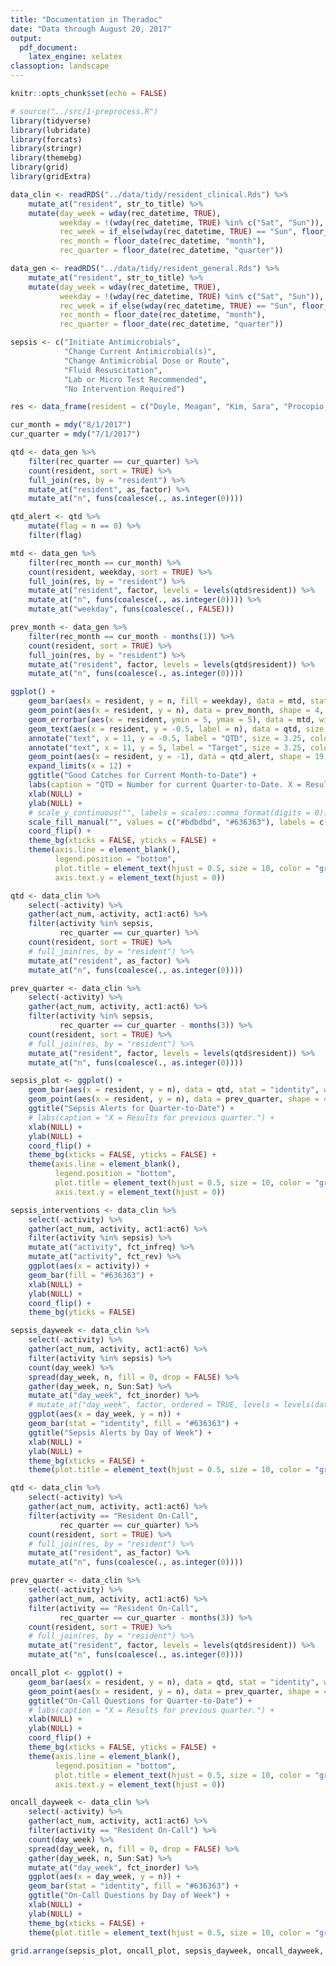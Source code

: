 ```yaml
---
title: "Documentation in Theradoc"
date: "Data through August 20, 2017"
output: 
  pdf_document: 
    latex_engine: xelatex
classoption: landscape
---
```


```r
knitr::opts_chunk$set(echo = FALSE)
```

```r
# source("../src/1-preprocess.R")
library(tidyverse)
library(lubridate)
library(forcats)
library(stringr)
library(themebg)
library(grid)
library(gridExtra)

data_clin <- readRDS("../data/tidy/resident_clinical.Rds") %>%
    mutate_at("resident", str_to_title) %>%
    mutate(day_week = wday(rec_datetime, TRUE),
           weekday = !(wday(rec_datetime, TRUE) %in% c("Sat", "Sun")),
           rec_week = if_else(wday(rec_datetime, TRUE) == "Sun", floor_date(rec_datetime, "week") - days(6), floor_date(rec_datetime, "week") + days(1)),
           rec_month = floor_date(rec_datetime, "month"),
           rec_quarter = floor_date(rec_datetime, "quarter"))

data_gen <- readRDS("../data/tidy/resident_general.Rds") %>%
    mutate_at("resident", str_to_title) %>%
    mutate(day_week = wday(rec_datetime, TRUE),
           weekday = !(wday(rec_datetime, TRUE) %in% c("Sat", "Sun")),
           rec_week = if_else(wday(rec_datetime, TRUE) == "Sun", floor_date(rec_datetime, "week") - days(6), floor_date(rec_datetime, "week") + days(1)),
           rec_month = floor_date(rec_datetime, "month"),
           rec_quarter = floor_date(rec_datetime, "quarter"))

sepsis <- c("Initiate Antimicrobials", 
            "Change Current Antimicrobial(s)", 
            "Change Antimicrobial Dose or Route",
            "Fluid Resuscitation",
            "Lab or Micro Test Recommended",
            "No Intervention Required")

res <- data_frame(resident = c("Doyle, Meagan", "Kim, Sara", "Procopio, Vincent", "Moore, Megan", "Lai, Wei", "Leung, Helen", "Stephenson, Elizabeth", "Nguyen, Steffany", "Szymanski, Tom", "Wilson, Lance"))

cur_month = mdy("8/1/2017")
cur_quarter = mdy("7/1/2017")
```

```r
qtd <- data_gen %>%
    filter(rec_quarter == cur_quarter) %>%
    count(resident, sort = TRUE) %>%
    full_join(res, by = "resident") %>%
    mutate_at("resident", as_factor) %>%
    mutate_at("n", funs(coalesce(., as.integer(0))))

qtd_alert <- qtd %>%
    mutate(flag = n == 0) %>%
    filter(flag)

mtd <- data_gen %>%
    filter(rec_month == cur_month) %>%
    count(resident, weekday, sort = TRUE) %>%
    full_join(res, by = "resident") %>%
    mutate_at("resident", factor, levels = levels(qtd$resident)) %>%
    mutate_at("n", funs(coalesce(., as.integer(0)))) %>%
    mutate_at("weekday", funs(coalesce(., FALSE)))

prev_month <- data_gen %>%
    filter(rec_month == cur_month - months(1)) %>%
    count(resident, sort = TRUE) %>%
    full_join(res, by = "resident") %>%
    mutate_at("resident", factor, levels = levels(qtd$resident)) %>%
    mutate_at("n", funs(coalesce(., as.integer(0))))

ggplot() +
    geom_bar(aes(x = resident, y = n, fill = weekday), data = mtd, stat = "identity", width = 0.5) +
    geom_point(aes(x = resident, y = n), data = prev_month, shape = 4, size = 2) +
    geom_errorbar(aes(x = resident, ymin = 5, ymax = 5), data = mtd, width = 0.3, size = 0.75) +
    geom_text(aes(x = resident, y = -0.5, label = n), data = qtd, size = 3.25) +
    annotate("text", x = 11, y = -0.5, label = "QTD", size = 3.25, color = "grey35") +
    annotate("text", x = 11, y = 5, label = "Target", size = 3.25, color = "grey35") +
    geom_point(aes(x = resident, y = -1), data = qtd_alert, shape = 19, color = "black") +
    expand_limits(x = 12) +
    ggtitle("Good Catches for Current Month-to-Date") +
    labs(caption = "QTD = Number for current Quarter-to-Date. X = Results for previous month.") +
    xlab(NULL) +
    ylab(NULL) +
    # scale_y_continuous("", labels = scales::comma_format(digits = 0)) +
    scale_fill_manual("", values = c("#bdbdbd", "#636363"), labels = c("Weekend", "Rotation")) +
    coord_flip() +
    theme_bg(xticks = FALSE, yticks = FALSE) +
    theme(axis.line = element_blank(), 
          legend.position = "bottom", 
          plot.title = element_text(hjust = 0.5, size = 10, color = "grey35"),
          axis.text.y = element_text(hjust = 0))
```

```r
qtd <- data_clin %>%
    select(-activity) %>%
    gather(act_num, activity, act1:act6) %>%
    filter(activity %in% sepsis,
           rec_quarter == cur_quarter) %>%
    count(resident, sort = TRUE) %>%
    # full_join(res, by = "resident") %>%
    mutate_at("resident", as_factor) %>%
    mutate_at("n", funs(coalesce(., as.integer(0))))

prev_quarter <- data_clin %>%
    select(-activity) %>%
    gather(act_num, activity, act1:act6) %>%
    filter(activity %in% sepsis,
           rec_quarter == cur_quarter - months(3)) %>%
    count(resident, sort = TRUE) %>%
    # full_join(res, by = "resident") %>%
    mutate_at("resident", factor, levels = levels(qtd$resident)) %>%
    mutate_at("n", funs(coalesce(., as.integer(0))))

sepsis_plot <- ggplot() +
    geom_bar(aes(x = resident, y = n), data = qtd, stat = "identity", width = 0.5, fill = "#636363") +
    geom_point(aes(x = resident, y = n), data = prev_quarter, shape = 4, size = 2) +
    ggtitle("Sepsis Alerts for Quarter-to-Date") +
    # labs(caption = "X = Results for previous quarter.") +
    xlab(NULL) +
    ylab(NULL) +
    coord_flip() +
    theme_bg(xticks = FALSE, yticks = FALSE) +
    theme(axis.line = element_blank(), 
          legend.position = "bottom", 
          plot.title = element_text(hjust = 0.5, size = 10, color = "grey35"),
          axis.text.y = element_text(hjust = 0))
```

```r
sepsis_interventions <- data_clin %>%
    select(-activity) %>%
    gather(act_num, activity, act1:act6) %>%
    filter(activity %in% sepsis) %>%
    mutate_at("activity", fct_infreq) %>%
    mutate_at("activity", fct_rev) %>%
    ggplot(aes(x = activity)) +
    geom_bar(fill = "#636363") +
    xlab(NULL) +
    ylab(NULL) +
    coord_flip() +
    theme_bg(yticks = FALSE)
```

```r
sepsis_dayweek <- data_clin %>%
    select(-activity) %>%
    gather(act_num, activity, act1:act6) %>%
    filter(activity %in% sepsis) %>%
    count(day_week) %>%
    spread(day_week, n, fill = 0, drop = FALSE) %>%
    gather(day_week, n, Sun:Sat) %>%
    mutate_at("day_week", fct_inorder) %>%
    # mutate_at("day_week", factor, ordered = TRUE, levels = levels(data_clin$day_week)) %>%
    ggplot(aes(x = day_week, y = n)) +
    geom_bar(stat = "identity", fill = "#636363") +
    ggtitle("Sepsis Alerts by Day of Week") +
    xlab(NULL) +
    ylab(NULL) +
    theme_bg(xticks = FALSE) +
    theme(plot.title = element_text(hjust = 0.5, size = 10, color = "grey35"))
```

```r
qtd <- data_clin %>%
    select(-activity) %>%
    gather(act_num, activity, act1:act6) %>%
    filter(activity == "Resident On-Call",
           rec_quarter == cur_quarter) %>%
    count(resident, sort = TRUE) %>%
    # full_join(res, by = "resident") %>%
    mutate_at("resident", as_factor) %>%
    mutate_at("n", funs(coalesce(., as.integer(0))))

prev_quarter <- data_clin %>%
    select(-activity) %>%
    gather(act_num, activity, act1:act6) %>%
    filter(activity == "Resident On-Call",
           rec_quarter == cur_quarter - months(3)) %>%
    count(resident, sort = TRUE) %>%
    # full_join(res, by = "resident") %>%
    mutate_at("resident", factor, levels = levels(qtd$resident)) %>%
    mutate_at("n", funs(coalesce(., as.integer(0))))

oncall_plot <- ggplot() +
    geom_bar(aes(x = resident, y = n), data = qtd, stat = "identity", width = 0.5, fill = "#636363") +
    geom_point(aes(x = resident, y = n), data = prev_quarter, shape = 4, size = 2) +
    ggtitle("On-Call Questions for Quarter-to-Date") +
    # labs(caption = "X = Results for previous quarter.") +
    xlab(NULL) +
    ylab(NULL) +
    coord_flip() +
    theme_bg(xticks = FALSE, yticks = FALSE) +
    theme(axis.line = element_blank(), 
          legend.position = "bottom", 
          plot.title = element_text(hjust = 0.5, size = 10, color = "grey35"),
          axis.text.y = element_text(hjust = 0))
```

```r
oncall_dayweek <- data_clin %>%
    select(-activity) %>%
    gather(act_num, activity, act1:act6) %>%
    filter(activity == "Resident On-Call") %>%
    count(day_week) %>%
    spread(day_week, n, fill = 0, drop = FALSE) %>%
    gather(day_week, n, Sun:Sat) %>%
    mutate_at("day_week", fct_inorder) %>%
    ggplot(aes(x = day_week, y = n)) +
    geom_bar(stat = "identity", fill = "#636363") +
    ggtitle("On-Call Questions by Day of Week") +
    xlab(NULL) +
    ylab(NULL) +
    theme_bg(xticks = FALSE) +
    theme(plot.title = element_text(hjust = 0.5, size = 10, color = "grey35"))
```

```r
grid.arrange(sepsis_plot, oncall_plot, sepsis_dayweek, oncall_dayweek, ncol = 2)
```

